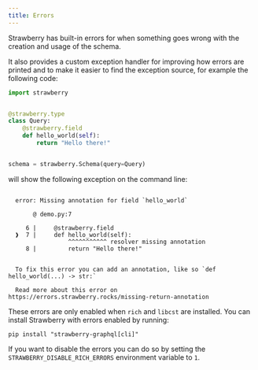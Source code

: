 ```yaml
---
title: Errors
---
```



Strawberry has built-in errors for when something goes wrong with the creation
and usage of the schema.

It also provides a custom exception handler for improving how errors are printed
and to make it easier to find the exception source, for example the following
code:

```python
import strawberry


@strawberry.type
class Query:
    @strawberry.field
    def hello_world(self):
        return "Hello there!"


schema = strawberry.Schema(query=Query)
```

will show the following exception on the command line:

```text

  error: Missing annotation for field `hello_world`

       @ demo.py:7

     6 |     @strawberry.field
  ❱  7 |     def hello_world(self):
                 ^^^^^^^^^^^ resolver missing annotation
     8 |         return "Hello there!"


  To fix this error you can add an annotation, like so `def hello_world(...) -> str:`

  Read more about this error on https://errors.strawberry.rocks/missing-return-annotation

```

These errors are only enabled when `rich` and `libcst` are installed. You can
install Strawberry with errors enabled by running:

```shell
pip install "strawberry-graphql[cli]"
```

If you want to disable the errors you can do so by setting the
`STRAWBERRY_DISABLE_RICH_ERRORS` environment variable to `1`.

